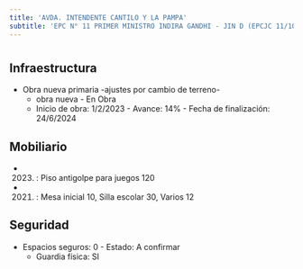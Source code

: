 ```yaml
---
title: 'AVDA. INTENDENTE CANTILO Y LA PAMPA'
subtitle: 'EPC N° 11 PRIMER MINISTRO INDIRA GANDHI - JIN D (EPCJC 11/10°)'
---
```


#
## Infraestructura

* Obra nueva primaria -ajustes por cambio de terreno- 
    + obra nueva - En Obra 
    + Inicio de obra: 1/2/2023 - Avance: 14% - Fecha de finalización: 24/6/2024 






## Mobiliario

*  (2023) : Piso antigolpe para juegos 120 

*  (2021) : Mesa inicial 10, Silla escolar 30, Varios 12 





## Seguridad

*  Espacios seguros: 0 - Estado: A confirmar 
    + Guardia física: SI



